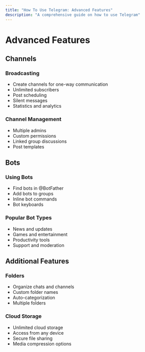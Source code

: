 ```yaml
---
title: "How To Use Telegram: Advanced Features"
description: "A comprehensive guide on how to use Telegram"
---
```


# Advanced Features

## Channels

### Broadcasting
- Create channels for one-way communication
- Unlimited subscribers
- Post scheduling
- Silent messages
- Statistics and analytics

### Channel Management
- Multiple admins
- Custom permissions
- Linked group discussions
- Post templates

## Bots

### Using Bots
- Find bots in @BotFather
- Add bots to groups
- Inline bot commands
- Bot keyboards

### Popular Bot Types
- News and updates
- Games and entertainment
- Productivity tools
- Support and moderation

## Additional Features

### Folders
- Organize chats and channels
- Custom folder names
- Auto-categorization
- Multiple folders

### Cloud Storage
- Unlimited cloud storage
- Access from any device
- Secure file sharing
- Media compression options
